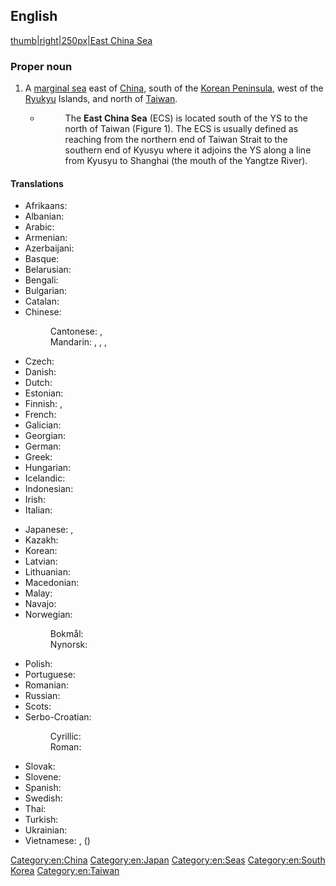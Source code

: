 ==English==
{{wikipedia}}
{{commonscat}}
[[image:East China Sea.jpg|thumb|right|250px|East China Sea]]

===Proper noun===
{{en-proper noun|head=[[east|East]] [[China]] [[sea|Sea]]}}

# A [[marginal sea]] east of [[China]], south of the [[Korean Peninsula]], west of the [[Ryukyu]] Islands, and north of [[Taiwan]].
#* {{quote-book
|en
|url=https://archive.org/details/airseainteractio00kuni/
|year=1998
|title=AIR-SEA INTERACTIONS AND WATER MASS STRUCTURE OF THE EAST CHINA SEA AND YELLOW SEA
|author=Akira Kuninaka
|publisher={{w|Naval Postgraduate School}}
|page=[https://archive.org/details/airseainteractio00kuni/page/n16 1]}}
#*:The '''East China Sea''' (ECS) is located south of the YS to the north of Taiwan (Figure 1). The ECS is usually defined as reaching from the northern end of Taiwan Strait to the southern end of Kyusyu where it adjoins the YS along a line from Kyusyu to Shanghai (the mouth of the Yangtze River).

====Translations====
{{trans-top|a sea}}
* Afrikaans: {{t|af|Oos-Chinese See}}
* Albanian: {{t|sq|Deti i Kinës Lindore}}
* Arabic: {{t|ar|بَحْر الصِّين الشَّرْقِيّ|m}}
* Armenian: {{t|hy|Արևելաչինական ծով}}
* Azerbaijani: {{t|az|Şərqi Çin dənizi}}
* Basque: {{t|eu|Ekialdeko Txinako itsasoa}}
* Belarusian: {{t|be|Усхо́дне-Кіта́йскае мора|n}}
* Bengali: {{t|bn|পূর্ব চীন সাগর}}
* Bulgarian: {{t|bg|Източнокитайско море|n}}
* Catalan: {{t|ca|mar de la Xina Oriental|f}}
* Chinese:
*: Cantonese: {{t|yue|東海}}, {{t|yue|东海|tr=dung1 hoi2}}
*: Mandarin: {{t+|cmn|東海}}, {{t+|cmn|东海|tr=Dōnghǎi}}, {{t+|cmn|東中國海}}, {{t+|cmn|东中国海|tr=Dōng Zhōngguó Hǎi}} {{qualifier|uncommon}}
* Czech: {{t|cs|Východočínské moře|n}}
* Danish: {{t|da|Østkinesiske Hav|n}}
* Dutch: {{t|nl|Oost-Chinese Zee}}
* Estonian: {{t|et|Ida-Hiina meri}}
* Finnish: {{t|fi|Itä-Kiinanmeri}}, {{t|fi|Itä-Kiinan meri}}
* French: {{t+|fr|mer de Chine orientale|f}}
* Galician: {{t|gl|mar da China Oriental|m}}
* Georgian: {{t|ka|აღმოსავლეთ ჩინეთის ზღვა}}
* German: {{t+|de|Ostchinesisches Meer|n}}
* Greek: {{t|el|Θάλασσα της Ανατολικής Κίνας|f}}
* Hungarian: {{t+|hu|Kelet-kínai-tenger}}
* Icelandic: {{t|is|Austur-Kínahaf|n}}
* Indonesian: {{t|id|Laut Tiongkok Timur}}
* Irish: {{t|ga|Muir na Síne Thoir|f}}
* Italian: {{t|it|Mar Cinese Orientale|m}}
{{trans-mid}}
* Japanese: {{t|ja|東シナ海|tr=ひがしシナかい, Higashi Shina-kai}}, {{t|ja|東支那海|tr=ひがしシナかい, Higashi Shina-kai}}
* Kazakh: {{t|kk|Шығыс Қытай теңізі}}
* Korean: {{t|ko|^동중국해(東中國海)}}
* Latvian: {{t|lv|Austrumķīnas jūra|f}}
* Lithuanian: {{t|lt|Rytų Kinijos jūra|f}}
* Macedonian: {{t|mk|Источнокинеско Море|n}}
* Malay: {{t|ms|Laut China Timur}}
* Navajo: {{t|nv|Tónteel náátsʼósí}}
* Norwegian:
*: Bokmål: {{t|nb|Øst-Kina-havet|n}}
*: Nynorsk: {{t|nn|Austkinahavet|n}}
* Polish: {{t+|pl|Morze Wschodniochińskie|n}}
* Portuguese: {{t|pt|Mar da China Oriental|m}}
* Romanian: {{t|ro|Marea Chinei de Est}}
* Russian: {{t|ru|Восто́чно-Кита́йское мо́ре|n}}
* Scots: {{t|sco|East Cheenae Sea}}
* Serbo-Croatian:
*: Cyrillic: {{t|sh|Источнокинеско море|n}}
*: Roman: {{t|sh|Istočnokinesko more|n}}
* Slovak: {{t|sk|Východočínské more|n}}
* Slovene: {{t|sl|Vzhodnokitajsko morje|n}}
* Spanish: {{t|es|mar de China Oriental|m}}
* Swedish: {{t|sv|Östkinesiska havet|n}}
* Thai: {{t|th|ทะเลจีนตะวันออก|tr=tá-lee-jiin-dtà-wan-ɔ̀ɔk}}
* Turkish: {{t+|tr|Doğu Çin Denizi}}
* Ukrainian: {{t|uk|Східнокитайське море|n}}
* Vietnamese: {{t|vi|Biển Hoa Đông}}, {{t|vi|Đông Hải}} ({{t|vi|東海}})
{{trans-bottom}}

[[Category:en:China]]
[[Category:en:Japan]]
[[Category:en:Seas]]
[[Category:en:South Korea]]
[[Category:en:Taiwan]]
